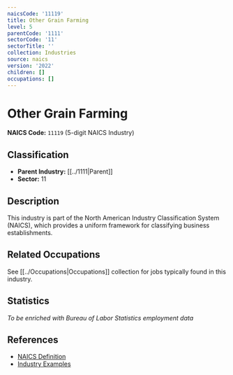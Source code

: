 ```yaml
---
naicsCode: '11119'
title: Other Grain Farming
level: 5
parentCode: '1111'
sectorCode: '11'
sectorTitle: ''
collection: Industries
source: naics
version: '2022'
children: []
occupations: []
---
```

# Other Grain Farming

**NAICS Code:** `11119` (5-digit NAICS Industry)

## Classification

- **Parent Industry:** [[../1111|Parent]]
- **Sector:** 11

## Description

This industry is part of the North American Industry Classification System (NAICS), which provides a uniform framework for classifying business establishments.

## Related Occupations

See [[../Occupations|Occupations]] collection for jobs typically found in this industry.

## Statistics

*To be enriched with Bureau of Labor Statistics employment data*

## References

- [NAICS Definition](https://www.census.gov/naics/)
- [Industry Examples](https://www.census.gov/naics/2022NAICS/)

